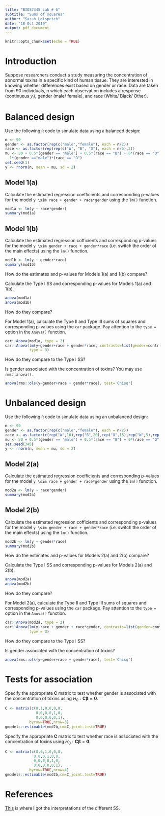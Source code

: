 ```yaml
---
title: "BIOS7345 Lab # 6"
subtitle: "Sums of squares"
author: "Sarah Lotspeich"
date: "18 Oct 2019"
output: pdf_document
---
```


```r
knitr::opts_chunk$set(echo = TRUE)
```

# Introduction
Suppose researchers conduct a study measuring the concentration of abnormal toxins in a specific kind of human tissue. They are interested in knowing whether differences exist based on gender or race. Data are taken from 90 individuals, n which each observation includes a response (continuous $y_i$), gender (male/ female), and race (White/ Black/ Other). 

# Balanced design
Use the following `R` code to simulate data using a balanced design: 

```r
n <- 90
gender <- as.factor(rep(c("male","female"), each = n/2))
race <- as.factor(rep(rep(c("W", "B", "O"), each = n/6),2))
mu <- 50 + 0.5*(gender == "male") + 0.5*(race == "B") + 0*(race == "O") +
  1*(gender =="male")*(race == "O")
set.seed(1)
y <- rnorm(n, mean = mu, sd = 2)
```

## Model 1(a)
Calculate the estimated regression coefficients and corresponding p-values for the model `y \sim race + gender + race*gender` using the `lm()` function. 

```r
mod1a <- lm(y ~ race*gender)
summary(mod1a)
```

## Model 1(b)
Calculate the estimated regression cofficients and corresponding p-values for the model  `y \sim gender + race + gender*race` (i.e. switch the order of the main effects) using the `lm()` function.

```r
mod1b <- lm(y ~ gender*race)
summary(mod1b)
```

How do the estimates and p-values for Models 1(a) and 1(b) compare? 

\begin{quote}
They are the same. Thus, the ordering of main effects did not matter. These p-values are for the individual levels of the factor variables (e.g. Black versus Other and Black versus White) rather than the collective effect of gender. 
\end{quote}

Calculate the Type I SS and corresponding p-values for Models 1(a) and 1(b). 

```r
anova(mod1a)
anova(mod1b)
```

How do they compare? 

\begin{quote}
Once again, reordering the main effects between Models 1(a) and 1(b) did not affect the Type I SS. However, it could affect the interpretations as these are "sequential" sums of squares, but since this is a balanced design it does not. We would interpret the SS from Model 1(a) as follows: the p-value for the main effect of race is 0.586 (so we fail to reject), the p-value for the main effect of gender after the main effect of race is 0.057 (so we would fail to reject except at $\alpha = 0.10$), and the p-value for the interaction effect after the main effects of race and gender is 0.289 (so we fail to reject). 
\end{quote}

For Model 1(a), calculate the Type II and Type III sums of squares and corresponding p-values using the `car` package. Pay attention to the `type = ` option in the `Anova()` function. 

```r
car::Anova(mod1a, type = 2)
car::Anova(lm(y~gender+race + gender*race, contrasts=list(gender=contr.sum, race=contr.sum)), 
           type = 3)
```

How do they compare to the Type I SS?

\begin{quote}
The F statistics and p-values are the same for the Type I, II, and III SS based on Model 1(a). Type II sums of squares tests for each main effect after the other main effect. Type III sums of squares tests for the presence of a main effect after the other main effect and interaction. When data are balanced, the factors are orthogonal, and types I, II and III all give the same results.
\end{quote}

Is gender associated with the concentration of toxins? You may use `rms::anova()`. 

```r
anova(rms::ols(y~gender+race + gender*race), test='Chisq')
```

\begin{quote}
With a $\chi^2$ test statistic of 6.23 and corresponding p-value of 0.1011, we fail to reject the null hypothesis that gender is not associated with the concentration of toxins. 
\end{quote}

# Unbalanced design
Use the following `R` code to simulate data using an unbalanced design: 

```r
n <- 90
gender <- as.factor(rep(c("male","female"), each = n/2))
race <- as.factor(c(rep("W",10),rep("B",20),rep("O",15),rep("W",5),rep("B",10),rep("O",30) ))
mu <- 50 + 0.5*(gender == "male") + 0.5*(race == "B") + 0*(race == "O") + 1*(gender =="male")*(race == "O")
set.seed(345)
y <- rnorm(n, mean = mu, sd = 2)
```

## Model 2(a)
Calculate the estimated regression coefficients and corresponding p-values for the model `y \sim race + gender + race*gender` using the `lm()` function. 

```r
mod2a <- lm(y ~ race*gender)
summary(mod2a)
```

## Model 2(b)
Calculate the estimated regression cofficients and corresponding p-values for the model  `y \sim gender + race + gender*race` (i.e. switch the order of the main effects) using the `lm()` function.

```r
mod2b <- lm(y ~ gender*race)
summary(mod2b)
```

How do the estimates and p-values for Models 2(a) and 2(b) compare? 

\begin{quote}
As with the balanced design, reordering does not effect estimates or p-values from the individual t-tests. 
\end{quote}

Calculate the Type I SS and corresponding p-values for Models 2(a) and 2(b). 

```r
anova(mod2a)
anova(mod2b)
```

How do they compare? 

\begin{quote}
The F test statisics and p-values are different for the main effects in Model 2(a) versus Model 2(b). Unlike with the balanced design, with an unbalanced design the sequential sums of squares will vary for different specified orderings of the main effects. We would conclude that the effect of gender is significantly different from 0 after the effect of race, but nothing else. 
\end{quote}

For Model 2(a), calculate the Type II and Type III sums of squares and corresponding p-values using the `car` package. Pay attention to the `type = ` option in the `Anova()` function. 

```r
car::Anova(mod2a, type = 2)
car::Anova(lm(y~race + gender + race*gender, contrasts=list(gender=contr.sum, race=contr.sum)), 
           type = 3)
```

How do they compare to the Type I SS?

\begin{quote}
The Type II SS for gender was the same as the Type I SS, as was the Type II SS for the interaction between race and gender. However, only the Type III SS for the interaction was consistent with the Type I SS. 
\end{quote}

Is gender associated with the concentration of toxins? 

```r
anova(rms::ols(y~gender+race + gender*race), test='Chisq')
```

\begin{quote}
With a $\chi^2$ test statistic of 11.07 and corresponding p-value of 0.0114, we reject the null hypothesis that gender is not associated with the concentration of toxins at the $\alpha = 0.05$ significance level. 
\end{quote}

# Tests for association
Specify the appropriate $\pmb{C}$ matrix to test whether gender is associated with the concentration of toxins using $H_0: \pmb{C\beta} = \pmb{0}$. 

```r
C <- matrix(c(0,1,0,0,0,0,
              0,0,0,0,1,0,
              0,0,0,0,0,1),
           byrow=TRUE,nrow=3)
gmodels::estimable(mod2b,cm=C,joint.test=TRUE)
```

Specify the appropriate $\pmb{C}$ matrix to test whether race is associated with the concentration of toxins using $H_0: \pmb{C\beta} = \pmb{0}$. 

```r
C <- matrix(c(0,0,1,0,0,0,
             0,0,0,1,0,0,
             0,0,0,0,1,0,
             0,0,0,0,0,1),
           byrow=TRUE,nrow=4)
gmodels::estimable(mod2b,cm=C,joint.test=TRUE)
```

# References
[This](https://mcfromnz.wordpress.com/2011/03/02/anova-type-iiiiii-ss-explained/ ) is where I got the interpretations of the different SS. 


